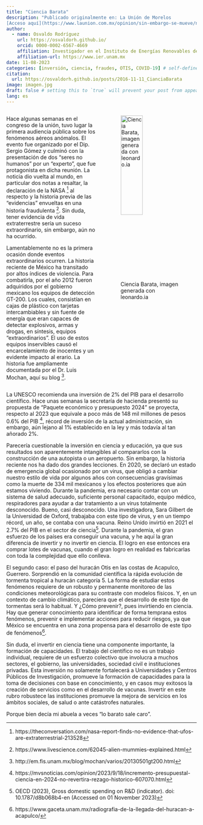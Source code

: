 ```yaml
---
title: "Ciencia Barata"
description: "Publicado originalmente en: La Unión de Morelos 
[Acceso aquí](https://www.launion.com.mx/opinion/sin-embargo-se-mueve/noticias/238443-ciencia-barata.html)  "
author:
  - name: Osvaldo Rodríguez
    url: https://osvaldorh.github.io/
    orcid: 0000-0002-6567-4669
    affiliation: Investigador en el Instituto de Energías Renovables de la UNAM , Grupo de energía Eólica
    affiliation-url: https://www.ier.unam.mx 
date: 11-08-2023
categories: [inversión, ciencia, fraudes, OTIS, COVID-19] # self-defined categories
citation: 
  url: https://osvaldorh.github.io/posts/2016-11-11_CianciaBarata
image: imagen.jpg
draft: false # setting this to `true` will prevent your post from appearing on your listing page until you're ready!
lang: es 
---
```





:::: {.columns}

::: {.column width="50%"}
Hace algunas semanas en el congreso de la unión, tuvo lugar la primera audiencia pública sobre los fenómenos aéreos anómalos. El evento fue organizado por el Dip. Sergio Gómez y culminó con la presentación de dos “seres no humanos” por un “experto”, que fue protagonista en dicha reunión. La noticia dio vuelta al mundo, en particular dos notas a resaltar, la declaración de la NASA [^1] al respecto y la historia previa de las “evidencias” envueltas en una historia fraudulenta [^2]. Sin duda, tener evidencia de vida extraterrestre sería un suceso extraordinario, sin embargo, aún no ha ocurrido.

Lamentablemente no es la primera ocasión donde eventos extraordinarios ocurren. La historia reciente de México ha transitado por altos índices de violencia. Para combatirla, por el año 2012 fueron adquiridos por el gobierno mexicano los equipos de detección GT-200. Los cuales, consistían en cajas de plástico con tarjetas intercambiables y sin fuente de energía que eran capaces de detectar explosivos, armas y drogas, en síntesis, equipos “extraordinarios”. El uso de estos equipos inservibles causó el encarcelamiento de inocentes y un evidente impacto al erario. La historia fue ampliamente documentada por el Dr. Luis Mochan, aquí su blog [^3]. 
:::

::: {.column width="50%"}
![Ciencia Barata, imagen generada con leonardo.ia](imagen.jpg){ width=60%}
:::


::::


La UNESCO recomienda una inversión de 2% del PIB para el desarrollo científico. Hace unas semanas la secretaría de hacienda presentó su propuesta de “Paquete económico y presupuesto 2024” se proyecta, respecto al 2023 que equivale a poco más de 148 mil millones de pesos 0.6% del PIB [^4], récord de inversión de la actual administración, sin embargo, aún lejano al 1% establecido en la ley y más todavía al tan añorado 2%.

Parecería cuestionable la inversión en ciencia y educación, ya que sus resultados son aparentemente intangibles al compararlos con la construcción de una autopista o un aeropuerto. Sin embargo, la historia reciente nos ha dado dos grandes lecciones. En 2020, se declaró un estado de emergencia global ocasionado por un virus, que obligó a cambiar nuestro estilo de vida por algunos años con consecuencias gravísimas como la muerte de 334 mil mexicanos y los efectos posteriores que aún estamos viviendo. Durante la pandemia, era necesario contar con un sistema de salud adecuado, suficiente personal capacitado, equipo médico, respiradores para ayudar a dar tratamiento a un virus totalmente desconocido. Bueno, casi desconocido. Una investigadora, Sara Gilbert de la Universidad de Oxford, trabajaba con este tipo de virus, y en un tiempo récord, un año, se contaba con una vacuna. Reino Unido invirtió en 2021 el 2.7% del PIB en el sector de ciencia[^5]. Durante la pandemia, el gran esfuerzo de los países era conseguir una vacuna, y he aquí la gran diferencia de invertir y no invertir en ciencia. El logro en ese entonces era comprar lotes de vacunas, cuando el gran logro en realidad es fabricarlas con toda la complejidad que ello conlleva. 

El segundo caso: el paso del huracán Otis en las costas de Acapulco, Guerrero. Sorprendió en la comunidad científica la rápida evolución de tormenta tropical a huracán categoría 5. La forma de estudiar estos fenómenos requiere de un robusto y permanente monitoreo de las condiciones meteorológicas para su contraste con modelos físicos. Y, en un contexto de cambio climático, pareciera que el desarrollo de este tipo de tormentas será lo habitual. Y ¿Cómo prevenir?, pues invirtiendo en ciencia. Hay que generar conocimiento para identificar de forma temprana estos fenómenos, prevenir e implementar acciones para reducir riesgos, ya que México se encuentra en una zona propensa para el desarrollo de este tipo de fenómenos[^6].
 
Sin duda, el invertir en ciencia tiene una componente importante, la formación de capacidades. El trabajo del científico no es un trabajo individual, requiere de un esfuerzo colectivo que involucra a muchos sectores, el gobierno, las universidades, sociedad civil e instituciones privadas.  Esta inversión no solamente fortalecerá a Universidades y Centros Públicos de Investigación, promueve la formación de capacidades para la toma de decisiones con base en conocimiento, y en casos muy exitosos la creación de servicios como en el desarrollo de vacunas. Invertir en este rubro robustece las instituciones promueve la mejora de servicios en los ámbitos sociales, de salud o ante catástrofes naturales.

Porque bien decía mi abuela a veces “lo barato sale caro”.



[^1]: https://theconversation.com/nasa-report-finds-no-evidence-that-ufos-are-extraterrestrial-213528
[^2]: https://www.livescience.com/62045-alien-mummies-explained.html
[^3]: http://em.fis.unam.mx/blog/mochan/varios/20130501gt200.html
[^4]: https://mvsnoticias.com/opinion/2023/9/18/incremento-presupuestal-ciencia-en-2024-no-revertira-rezago-historico-607070.html
[^5]: OECD (2023), Gross domestic spending on R&D (indicator). doi:
  10.1787/d8b068b4-en (Accessed on 01 November 2023)
[^6]: https://www.gaceta.unam.mx/radiografia-de-la-llegada-del-huracan-a-acapulco/
